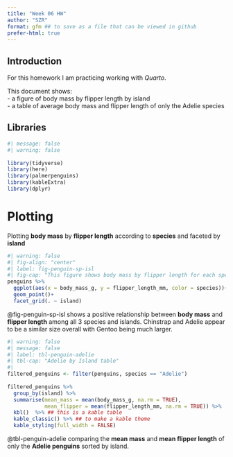 ```yaml
---
title: "Week 06 HW"
author: "SZR"
format: gfm ## to save as a file that can be viewed in github
prefer-html: true
---
```


## Introduction
For this homework I am practicing working with *Quarto*.

This document shows:  
- a figure of body mass by flipper length by island  
- a table of average body mass and flipper length of only the Adelie species

## Libraries
```r
#| message: false
#| warning: false
  
library(tidyverse)
library(here)
library(palmerpenguins)
library(kableExtra)
library(dplyr)
```

# Plotting

Plotting **body mass** by **flipper length** according to **species** and faceted by **island**
```r
#| warning: false
#| fig-align: "center"
#| label: fig-penguin-sp-isl
#| fig-cap: "This figure shows body mass by flipper length for each species according to island"
penguins %>%
  ggplot(aes(x = body_mass_g, y = flipper_length_mm, color = species))+
  geom_point()+
  facet_grid(. ~ island)
```
@fig-penguin-sp-isl shows a positive relationship between **body mass** and **flipper length** among all 3 species and islands. Chinstrap and Adelie appear to be a similar size overall with Gentoo being much larger. 

```r
#| warning: false
#| message: false
#| label: tbl-penguin-adelie
#| tbl-cap: "Adelie by Island table"
#| 
filtered_penguins <- filter(penguins, species == "Adelie")
         
filtered_penguins %>%
  group_by(island) %>%
  summarise(mean_mass = mean(body_mass_g, na.rm = TRUE),
            mean_flipper = mean(flipper_length_mm, na.rm = TRUE)) %>%
  kbl()  %>% ## this is a kable table
  kable_classic() %>% ## to make a kable theme
  kable_styling(full_width = FALSE)
```
@tbl-penguin-adelie comparing the **mean mass** and **mean flipper length** of only the **Adelie penguins** sorted by island.

